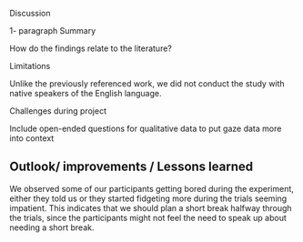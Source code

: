 Discussion

1- paragraph Summary

How do the findings relate to the literature?

Limitations

Unlike the previously referenced work, we did not conduct the study with native speakers of the English language. 

Challenges during project

Include open-ended questions for qualitative data to put gaze data more into context

## Outlook/ improvements / Lessons learned

We observed some of our participants getting bored during the experiment, either they told us or they started fidgeting more during the trials seeming impatient. This indicates that we should plan a short break halfway through the trials, since the participants might not feel the need to speak up about needing a short break. 